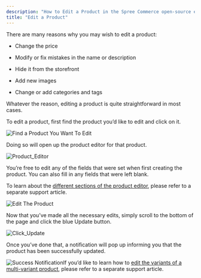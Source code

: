 ```yaml
---
description: "How to Edit a Product in the Spree Commerce open-source eCommerce platform"
title: "Edit a Product"
---
```


There are many reasons why you may wish to edit a product:

* Change the price

* Modify or fix mistakes in the name or description

* Hide it from the storefront

* Add new images

* Change or add categories and tags

Whatever the reason, editing a product is quite straightforward in most cases.

To edit a product, first find the product you’d like to edit and click on it.

<img alt="Find a Product You Want To Edit" classname="block dark:hidden" src="https://vendo-production-res.cloudinary.com/image/upload/w_1920/q_auto/v1733762851/docs/Products/Edit%20a%20Product/2.1.3.1.1_Editing_Products_-_Find_Product_You_Want_To_Edit_zv21sh.png" />

Doing so will open up the product editor for that product.

<img alt="Product_Editor" classname="block dark:hidden" src="https://vendo-production-res.cloudinary.com/image/upload/w_1920/q_auto/v1733762852/docs/Products/Edit%20a%20Product/2.1.3.1.2_Editing_products_-_Product_Editor_xvftvm.png" />

You’re free to edit any of the fields that were set when first creating the product. You can also fill in any fields that were left blank.

To learn about the [different sections of the product editor](https://spreecommerce.org/docs/user/products/creating-products), please refer to a separate support article.

<img alt="Edit The Product" classname="block dark:hidden" src="https://vendo-production-res.cloudinary.com/image/upload/w_1920/q_auto/v1733762852/docs/Products/Edit%20a%20Product/2.1.3.1.3_Editing_Products_-_Edit_The_Product_xkgzcc.png" />

Now that you’ve made all the necessary edits, simply scroll to the bottom of the page and click the blue Update button.

<img alt="Click_Update" classname="block dark:hidden" src="https://vendo-production-res.cloudinary.com/image/upload/w_1920/q_auto/v1733762851/docs/Products/Edit%20a%20Product/2.1.3.1.4_Editing_Products_-_Click_Update_z41ibb.png" />

Once you’ve done that, a notification will pop up informing you that the product has been successfully updated.

<img alt="Success Notification" classname="block dark:hidden" src="https://vendo-production-res.cloudinary.com/image/upload/w_1920/q_auto/v1733762852/docs/Products/Edit%20a%20Product/2.1.3.1.5_Editing_Products_-_Success_Notification_ofceax.png" />If you’d like to learn how to [edit the variants of a multi-variant product](https://spreecommerce.org/docs/user/products/editing-multi-variant-products), please refer to a separate support article.